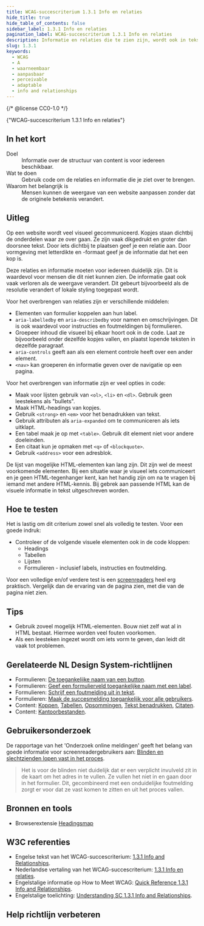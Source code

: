 ```yaml
---
title: WCAG-succescriterium 1.3.1 Info en relaties
hide_title: true
hide_table_of_contents: false
sidebar_label: 1.3.1 Info en relaties
pagination_label: WCAG-succescriterium 1.3.1 Info en relaties
description: Informatie en relaties die te zien zijn, wordt ook in tekst of code gecommuniceerd.
slug: 1.3.1
keywords:
  - WCAG
  - A
  - waarneembaar
  - aanpasbaar
  - perceivable
  - adaptable
  - info and relationships
---
```


{/* @license CC0-1.0 */}


<WcagHeadingGroup level={1} conformanceLevel="Niveau A">
  {"WCAG-succescriterium 1.3.1 Info en relaties"}
</WcagHeadingGroup>

## In het kort

<dl>
  <div class="dl__item">
    <dt class="dl__term">Doel</dt>
    <dd class="dl__definition">Informatie over de structuur van content is voor iedereen beschikbaar.</dd>
  </div>
  <div class="dl__item">
    <dt class="dl__term">Wat te doen</dt>
    <dd class="dl__definition">Gebruik code om de relaties en informatie die je ziet over te brengen.</dd>
  </div>
  <div class="dl__item">
    <dt class="dl__term">Waarom het belangrijk is</dt>
    <dd class="dl__definition">
      Mensen kunnen de weergave van een website aanpassen zonder dat de originele betekenis verandert.
    </dd>
  </div>
</dl>

## Uitleg

<Summary />

Op een website wordt veel visueel gecommuniceerd. Kopjes staan dichtbij de onderdelen waar ze over gaan. Ze zijn vaak dikgedrukt en groter dan doorsnee tekst.
Door iets dichtbij te plaatsen geef je een relatie aan. Door vormgeving met letterdikte en -formaat geef je de informatie dat het een kop is.

Deze relaties en informatie moeten voor iedereen duidelijk zijn. Dit is waardevol voor mensen die dit niet kunnen zien. De informatie gaat ook vaak verloren als de weergave verandert. Dit gebeurt bijvoorbeeld als de resolutie verandert of lokale styling toegepast wordt.

Voor het overbrengen van relaties zijn er verschillende middelen:

- Elementen van formulier koppelen aan hun label.
- `aria-labelledby` en `aria-describedby` voor namen en omschrijvingen. Dit is ook waardevol voor instructies en foutmeldingen bij formulieren.
- Groepeer inhoud die visueel bij elkaar hoort ook in de code. Laat ze bijvoorbeeld onder dezelfde kopjes vallen, en plaatst lopende teksten in dezelfde paragraaf.
- `aria-controls` geeft aan als een element controle heeft over een ander element.
- `<nav>` kan groeperen én informatie geven over de navigatie op een pagina.

Voor het overbrengen van informatie zijn er veel opties in code:

- Maak voor lijsten gebruik van `<ol>`, `<li>` en `<dl>`. Gebruik geen leestekens als "bullets".
- Maak HTML-headings van kopjes.
- Gebruik `<strong>` en `<em>` voor het benadrukken van tekst.
- Gebruik attributen als `aria-expanded` om te communiceren als iets uitklapt.
- Een tabel maak je op met `<table>`. Gebruik dit element niet voor andere doeleinden.
- Een citaat kun je opmaken met `<q>` of `<blockquote>`.
- Gebruik `<address>` voor een adresblok.

De lijst van mogelijke HTML-elementen kan lang zijn. Dit zijn wel de meest voorkomende elementen. Bij een situatie waar je visueel iets communiceert en je geen HTML-tegenhanger kent, kan het handig zijn om na te vragen bij iemand met andere HTML-kennis. Bij gebrek aan passende HTML kan de visuele informatie in tekst uitgeschreven worden.

## Hoe te testen

Het is lastig om dit criterium zowel snel als volledig te testen. Voor een goede indruk:

- Controleer of de volgende visuele elementen ook in de code kloppen:
  - Headings
  - Tabellen
  - Lijsten
  - Formulieren - inclusief labels, instructies en foutmelding.

Voor een volledige en/of verdere test is een [screenreaders](/woordenlijst/#screenreader) heel erg praktisch. Vergelijk dan de ervaring van de pagina zien, met die van de pagina niet zien.

## Tips

- Gebruik zoveel mogelijk HTML-elementen. Bouw niet zelf wat al in HTML bestaat. Hiermee worden veel fouten voorkomen.
- Als een leesteken ingezet wordt om iets vorm te geven, dan leidt dit vaak tot problemen.

## Gerelateerde NL Design System-richtlijnen

- Formulieren: [De toegankelijke naam van een button](/richtlijnen/formulieren/buttons/toegankelijke-naam).
- Formulieren: [Geef een formulierveld toegankelijke naam met een label](/richtlijnen/formulieren/labels/toegankelijke-naam).
- Formulieren: [Schrijf een foutmelding uit in tekst](/richtlijnen/formulieren/foutmeldingen/beschrijven).
- Formulieren: [Maak de succesmelding toegankelijk voor alle gebruikers](/richtlijnen/formulieren/bevestigingspagina/toegankelijke-succesmelding).
- Content: [Koppen](/richtlijnen/content/tekstopmaak/koppen), [Tabellen](/richtlijnen/content/tekstopmaak/tabellen), [Opsommingen](/richtlijnen/content/tekstopmaak/opsommingen), [Tekst benadrukken](/richtlijnen/content/tekstopmaak/tekst-benadrukken), [Citaten](/richtlijnen/content/tekstopmaak/citaten).
- Content: [Kantoorbestanden](/richtlijnen/content/kantoorbestanden).

## Gebruikersonderzoek

De rapportage van het 'Onderzoek online meldingen' geeft het belang van goede informatie voor screenreadergebruikers aan: [Blinden en slechtzienden lopen vast in het proces](https://gebruikersonderzoeken.nl/docs/onderzoek-bekijken/utrecht-online-meldingen#blinden-en-slechtzienden-lopen-vast-in-het-proces).

> Het is voor de blinden niet duidelijk dat er een verplicht invulveld zit in de kaart om het adres in te vullen. Ze vullen het niet in en gaan door in het formulier. Dit, gecombineerd met een onduidelijke foutmelding zorgt er voor dat ze vast komen te zitten en uit het proces vallen.

<CTAGebruikersonderzoek />

## Bronnen en tools

- Browserextensie [<span lang="en">Headingsmap</span>](https://github.com/dzc34/headingsMap)

## W3C referenties

- Engelse tekst van het WCAG-succescriterium: [<span lang="en">1.3.1 Info and Relationships</span>](https://www.w3.org/TR/WCAG22/#info-and-relationships).
- Nederlandse vertaling van het WCAG-succescriterium: [1.3.1 Info en relaties](https://www.w3.org/Translations/WCAG22-nl/#info-en-relaties).
- Engelstalige informatie op <span lang="en">How to Meet WCAG</span>: [<span lang="en">Quick Reference 1.3.1 Info and Relationships</span>](https://www.w3.org/WAI/WCAG22/quickref/#info-and-relationships).
- Engelstalige toelichting: [<span lang="en">Understanding SC 1.3.1 Info and Relationships</span>](https://www.w3.org/WAI/WCAG22/Understanding/info-and-relationships.html).

<SpotlightSection>
  <Markdown omitH1 headinglevel={3}>
    <Disclaimer />
  </Markdown>
</SpotlightSection>

## Help richtlijn verbeteren

<Markdown omitH1 headinglevel={3}>
  <WCAGFooterInfo />
</Markdown>
